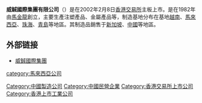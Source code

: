 '''威鋮國際集團有限公司'''（{{hkex|1002}}）是在2002年2月8日[[香港交易所|香港交易所]]主板上市。是在1982年由[[馬金龍|馬金龍]]創立，主要生產注塑產品、金屬產品等，制造基地分布在基地[[越南|越南]]、[[馬來西亞|馬來西亞]]、[[珠海|珠海]]、[[青島|青島]]等地區。其制造品銷售于[[新加坡|新加坡]]、[[中國|中國]]等地區。

==外部链接==
*[https://web.archive.org/web/20180206034400/http://vs138.com/ 威鋮國際集團]

[[Category:中國製造公司|Category:中國製造公司]]
[[Category:中國民營企業|Category:中國民營企業]]
[[Category:香港交易所上市公司|Category:香港交易所上市公司]]
[[Category:香港上市工業公司|Category:香港上市工業公司]]
[[category:馬來西亞公司|category:馬來西亞公司]]